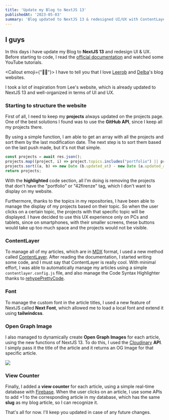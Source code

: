 ```yaml
---
title: 'Update my Blog to NextJS 13'
publishedAt: '2023-05-03'
summary: 'Blog updated to NextJS 13 & redesigned UI/UX with ContentLayer, Next Font, Cloudinary API & Firebase view counter.'
---
```


## I guys

In this days i have update my Blog to **NextJS 13** and redesign UI & UX.
Before starting to code, I read the [official documentation](https://beta.nextjs.org/docs) and watched some YouTube tutorials.

<Callout emoji={"🫶🏻"}>
I have to tell you that I love <a href="https://leerob.io/">Leerob</a> and <a href="https://delba.dev/">Delba</a>'s blog websites.
</Callout>

I took a lot of inspiration from Lee's website, which is already updated to NextJS 13 and well-organized in terms of UI and UX.

### Starting to structure the website

First of all, I need to keep my **projects** always updated on the projects page.
One of the best solutions I found was to use the **GitHub API**, since I keep all my projects there.

By using a simple function, I am able to get an array with all the projects and sort
them by the last modification date. The next step is to sort them based on the last push made, but it's not that simple.

```js title="getProjects()" {2}
const projects = await res.json();
projects.map((project, i) => project.topics.includes("portfolio") || project.topics.includes("42firenze") === true ? null : projects.splice(i, 1))
projects.sort((a, b) => new Date (b.updated_at) - new Date (a.updated_at));
return projects;
```

With the **highlighted** code section, all I'm doing is removing the projects that don't
have the "portfolio" or "42firenze" tag, which I don't want to display on my website.

Furthermore, thanks to the topics in my repositories, I have been able to manage 
the display of my projects based on their topic. So when the user clicks on a certain topic,
the projects with that specific topic will be displayed. I have decided to use this UX experience
only on PCs and tablets, since on smartphones, with their smaller screens, these buttons would take up too much space and the projects would not be visible.

### ContentLayer

To manage all of my articles, which are in [MDX](https://mdxjs.com/) format, I used a new method called [ContentLayer](https://www.contentlayer.dev/). After reading the documentation, I started writing some code, and I must say that ContentLayer is really cool. With minimal effort, I was able to automatically manage my articles using a simple `contentlayer.config.js` file, and also manage the Code Syntax Highlighter thanks to [rehypePrettyCode](https://rehype-pretty-code.netlify.app/).

### Font

To manage the custom font in the article titles, I used a new feature of NextJS called **Next Font**, which allowed me to load a local font and extend it using **tailwindcss**.

### Open Graph Image

I also managed to dynamically create **Open Graph Images** for each article, using the new functions of NextJS 13. To do this, I used the [Cloudinary](https://cloudinary.com/) **API**. I simply pass it the title of the article and it returns an OG Image for that specific article.

<Img src="/images/og-Image-example.png" caption="Example of OG Image"/>

### View Counter

Finally, I added a **view counter** for each article, using a simple real-time database with [Firebase](https://firebase.google.com/). When the user clicks on an article, I use some APIs to add +1 to the corresponding article in my database, which has the same **slug** as my blog article, so I can recognize it.

That's all for now. I'll keep you updated in case of any future changes.